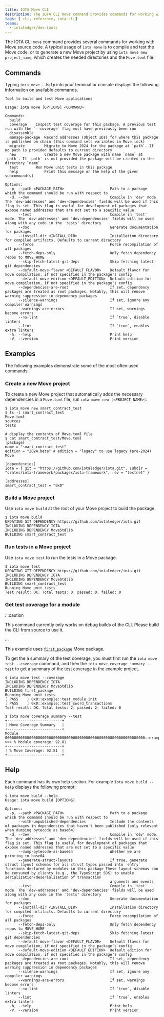 ```yaml
---
title: IOTA Move CLI
description: The IOTA CLI move command provides commands for working with Move source code directly from a terminal or console.
tags: [ cli, reference, iota-cli]
teams:
  - iotaledger/dev-tools
---
```



The IOTA CLI `move` command provides several commands for working with Move source code. A typical usage of `iota move` is to compile and test the Move code, or to generate a new Move project by using `iota move new project_name`, which creates the needed directories and the `Move.toml` file.

<CliCheckInstall />

## Commands

Typing `iota move --help` into your terminal or console displays the following information on available commands.

```
Tool to build and test Move applications

Usage: iota move [OPTIONS] <COMMAND>

Commands:
  build
  coverage 	  Inspect test coverage for this package. A previous test run with the `--coverage` flag must have previously been run
  disassemble
  manage-package  Record addresses (Object IDs) for where this package is published on chain (this command sets variables in Move.lock)
  migrate         Migrate to Move 2024 for the package at `path`. If no path is provided defaults to current directory
  new             Create a new Move package with name `name` at `path`. If `path` is not provided the package will be created in the directory `name`
  test     	  Run Move unit tests in this package
  help            Print this message or the help of the given subcommand(s)

Options:
  -p, --path <PACKAGE_PATH>                     Path to a package which the command should be run with respect to
  -d, --dev                                     Compile in 'dev' mode. The 'dev-addresses' and 'dev-dependencies' fields will be used if this flag is set. This flag is useful for development of packages that expose named addresses that are not set to a specific value
      --test                                    Compile in 'test' mode. The 'dev-addresses' and 'dev-dependencies' fields will be used along with any code in the 'tests' directory
      --doc                                     Generate documentation for packages
      --install-dir <INSTALL_DIR>               Installation directory for compiled artifacts. Defaults to current directory
      --force                                   Force recompilation of all packages
      --fetch-deps-only                         Only fetch dependency repos to MOVE_HOME
      --skip-fetch-latest-git-deps              Skip fetching latest git dependencies
      --default-move-flavor <DEFAULT_FLAVOR>    Default flavor for move compilation, if not specified in the package's config
      --default-move-edition <DEFAULT_EDITION>  Default edition for move compilation, if not specified in the package's config
      --dependencies-are-root                   If set, dependency packages are treated as root packages. Notably, this will remove warning suppression in dependency packages
      --silence-warnings                        If set, ignore any compiler warnings
      --warnings-are-errors                     If set, warnings become errors
      --no-lint                                 If `true`, disable linters
      --lint                                    If `true`, enables extra linters
  -h, --help                                    Print help
  -V, --version                                 Print version
```

## Examples

The following examples demonstrate some of the most often used commands.

### Create a new Move project

To create a new Move project that automatically adds the necessary dependencies in a `Move.toml` file, run `iota move new [<PROJECT-NAME>]`.

```shell
$ iota move new smart_contract_test
$ ls -l smart_contract_test
Move.toml
sources
tests

# display the contents of Move.toml file
$ cat smart_contract_test/Move.toml
[package]
name = "smart_contract_test"
edition = "2024.beta" # edition = "legacy" to use legacy (pre-2024) Move

[dependencies]
Iota = { git = "https://github.com/iotaledger/iota.git", subdir = "crates/iota-framework/packages/iota-framework", rev = "testnet" }

[addresses]
smart_contract_test = "0x0"
```

### Build a Move project

Use `iota move build` at the root of your Move project to build the package.

```shell
$ iota move build
UPDATING GIT DEPENDENCY https://github.com/iotaledger/iota.git
INCLUDING DEPENDENCY IOTA
INCLUDING DEPENDENCY MoveStdlib
BUILDING smart_contract_test
```

### Run tests in a Move project

Use `iota move test` to run the tests in a Move package.

```shell
$ iota move test
UPDATING GIT DEPENDENCY https://github.com/iotaledger/iota.git
INCLUDING DEPENDENCY IOTA
INCLUDING DEPENDENCY MoveStdlib
BUILDING smart_contract_test
Running Move unit tests
Test result: OK. Total tests: 0; passed: 0; failed: 0
```

### Get test coverage for a module


:::caution

This command currently only works on debug builds of the CLI.  Please build the CLI from source to use it.

:::


This example uses [`first_package`](https://github.com/iotaledger/iota/tree/develop/examples/move/first_package) Move package.

To get the a summary of the test coverage, you must first run the `iota move test --coverage` command, and then the `iota move coverage summary --test` to get a summary of the test coverage in the example project.

```shell
$ iota move test --coverage
INCLUDING DEPENDENCY IOTA
INCLUDING DEPENDENCY MoveStdlib
BUILDING first_package
Running Move unit tests
[ PASS    ] 0x0::example::test_module_init
[ PASS    ] 0x0::example::test_sword_transactions
Test result: OK. Total tests: 2; passed: 2; failed: 0

$ iota move coverage summary --test
+-------------------------+
| Move Coverage Summary   |
+-------------------------+
Module 0000000000000000000000000000000000000000000000000000000000000000::example
>>> % Module coverage: 92.81
+-------------------------+
| % Move Coverage: 92.81  |
+-------------------------+
```

## Help

Each command has its own help section. For example `iota move build --help` displays the following prompt:

```shell
$ iota move build --help
Usage: iota move build [OPTIONS]

Options:
  -p, --path <PACKAGE_PATH>                     Path to a package which the command should be run with respect to
      --with-unpublished-dependencies           Include the contents of packages in dependencies that haven't been published (only relevant when dumping bytecode as base64)
  -d, --dev                                     Compile in 'dev' mode. The 'dev-addresses' and 'dev-dependencies' fields will be used if this flag is set. This flag is useful for development of packages that expose named addresses that are not set to a specific value
      --dump-bytecode-as-base64                 Whether we are printing in base64
      --generate-struct-layouts                 If true, generate struct layout schemas for all struct types passed into `entry` functions declared by modules in this package These layout schemas can be consumed by clients (e.g., the TypeScript SDK) to enable serialization/deserialization of transaction
                                                arguments and events
      --test                                    Compile in 'test' mode. The 'dev-addresses' and 'dev-dependencies' fields will be used along with any code in the 'tests' directory
      --doc                                     Generate documentation for packages
      --install-dir <INSTALL_DIR>               Installation directory for compiled artifacts. Defaults to current directory
      --force                                   Force recompilation of all packages
      --fetch-deps-only                         Only fetch dependency repos to MOVE_HOME
      --skip-fetch-latest-git-deps              Skip fetching latest git dependencies
      --default-move-flavor <DEFAULT_FLAVOR>    Default flavor for move compilation, if not specified in the package's config
      --default-move-edition <DEFAULT_EDITION>  Default edition for move compilation, if not specified in the package's config
      --dependencies-are-root                   If set, dependency packages are treated as root packages. Notably, this will remove warning suppression in dependency packages
      --silence-warnings                        If set, ignore any compiler warnings
      --warnings-are-errors                     If set, warnings become errors
      --no-lint                                 If `true`, disable linters
      --lint                                    If `true`, enables extra linters
  -h, --help                                    Print help
  -V, --version                                 Print version
```
